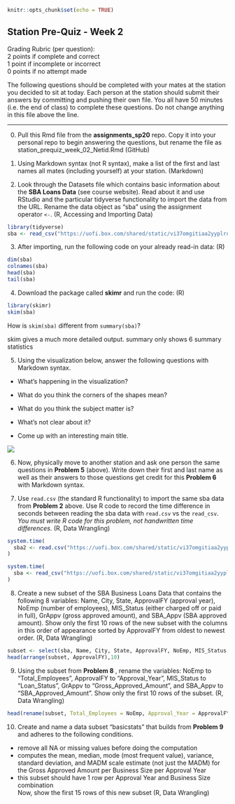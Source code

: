 ```r
knitr::opts_chunk$set(echo = TRUE)
```

## Station Pre-Quiz - Week 2

Grading Rubric (per question):  
2 points if complete and correct  
1 point if incomplete or incorrect  
0 points if no attempt made  

The following questions should be completed with your mates at the station you decided to sit at today. Each person at the station should submit their answers by committing and pushing their own file. You all have 50 minutes (i.e. the end of class) to complete these questions. Do not change anything in this file above the line.


***

0. Pull this Rmd file from the **assignments_sp20** repo. Copy it into your personal repo to begin answering the questions, but rename the file as station_prequiz_week_02_Netid.Rmd (GitHub)

1. Using Markdown syntax (not R syntax), make a list of the first and last names all mates (including yourself) at your station. (Markdown)

2. Look through the Datasets file which contains basic information about the **SBA Loans Data** (see course website). Read about it and use RStudio and the particular tidyverse functionality to import the data from the URL. Rename the data object as "sba" using the assignment operator `<-`. (R, Accessing and Importing Data)
```r
library(tidyverse)
sba <- read_csv("https://uofi.box.com/shared/static/vi37omgitiaa2yyplrom779qvwk1g14x.csv")
```



3. After importing, run the following code on your already read-in data: (R)
```r
dim(sba)
colnames(sba)
head(sba)
tail(sba)
```

4. Download the package called **skimr** and run the code: (R)
```r
library(skimr)
skim(sba)
```
How is `skim(sba)` different from `summary(sba)`?

skim gives a much more detailed output. summary only shows 6 summary statistics

5. Using the visualization below, answer the following questions with Markdown syntax.
  - What's happening in the visualization?
      
  - What do you think the corners of the shapes mean?
  - What do you think the subject matter is?
  - What's not clear about it?
  - Come up with an interesting main title.  

![](https://uofi.box.com/shared/static/m87snzffd69q7408f2wx78qvly1khrib.png)


6. Now, physically move to another station and ask one person the same questions in **Problem 5** (above). Write down their first and last name as well as their answers to those questions get credit for this **Problem 6** with Markdown syntax.

7. Use `read.csv` (the standard R functionality) to import the same sba data from **Problem 2** above. Use R code to record the time difference in seconds between reading the sba data with `read.csv` vs the `read_csv`. *You must write R code for this problem, not handwritten time differences.* (R, Data Wrangling)
```r
system.time(
  sba2 <- read.csv("https://uofi.box.com/shared/static/vi37omgitiaa2yyplrom779qvwk1g14x.csv", header = TRUE)
)

```

```r
system.time(
  sba <- read_csv("https://uofi.box.com/shared/static/vi37omgitiaa2yyplrom779qvwk1g14x.csv")
)

```



8.  Create a new subset of the SBA Business Loans Data that contains the following 8 variables: Name, City, State, ApprovalFY (approval year), NoEmp (number of employees), MIS_Status (either charged off or paid in full), GrAppv (gross approved amount), and SBA_Appv (SBA approved amount). Show only the first 10 rows of the new subset with the columns in this order of appearance sorted by ApprovalFY from oldest to newest order. (R, Data Wrangling)
```r
subset <- select(sba, Name, City, State, ApprovalFY, NoEmp, MIS_Status, GrAppv, SBA_Appv)
head(arrange(subset, ApprovalFY),10)
```


9. Using the subset from **Problem 8** , rename the variables: NoEmp to "Total_Employees", ApprovalFY to "Approval_Year", MIS_Status to "Loan_Status", GrAppv to "Gross_Approved_Amount", and SBA_Appv to "SBA_Approved_Amount". Show only the first 10 rows of the subset. (R, Data Wrangling)
```r
head(rename(subset, Total_Employees = NoEmp, Approval_Year = ApprovalFY, Gross_Approved_Amount = GrAppv, SBA_Approved_Amount = SBA_Appv), 10)
```


10. Create and name a data subset "basicstats" that builds from **Problem 9** and adheres to the following conditions.
  - remove all NA or missing values before doing the computation  
  - computes the mean, median, mode (most frequent value), variance, standard deviation, and MADM scale estimate (not just the MADM) for the Gross Approved Amount per Business Size per Approval Year  
  - this subset should have 1 row per Approval Year and Business Size combination  
Now, show the first 15 rows of this new subset (R, Data Wrangling)


